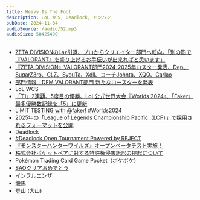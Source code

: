 ```yaml
---
title: Heavy Is The Foot
description: LoL WCS, Deadlock, モンハン
pubDate: 2024-11-04
audioSource: /audio/52.mp3
audioSize: 50425490
---
```


- [ZETA DIVISIONのLaz引退、プロからクリエイター部門へ転向。「別の形で『VALORANT』を盛り上げるお手伝いが出来ればと思います」](https://www.famitsu.com/article/202408/15568)
- [『ZETA DIVISION』VALORANT部門2024-2025年ロスター発表、Dep、SugarZ3ro、CLZ、SyouTa、Xdll、コーチJohnta、XQQ、Carlao](https://www.negitaku.org/news/n-26656)
- [部門情報｜DFM VALORANT部門 新たなロースターを発表](https://team-detonation.net/news/45856)
- LoL WCS
- [「T1」2連覇、5度目の優勝、LoL公式世界大会『Worlds 2024』、「Faker」最多優勝数記録を「5」に更新](https://www.negitaku.org/news/n-26678)
- [LIMIT TESTING with @faker! #Worlds2024](https://twitter.com/lolesports/status/1851383517290147893)
- [2025年の「League of Legends Championship Pacific（LCP）」で採用されるフォーマットを公開](https://prtimes.jp/main/html/rd/p/000000673.000024470.html)
- Deadlock
- [#Deadlock Open Tournament Powered by REJECT](https://twitter.com/RC_REJECT/status/1852546177633272282)
- [『モンスターハンターワイルズ』オープンベータテスト実施！](https://www.monsterhunter.com/wilds/ja-jp/obt/)
- [株式会社ポケットペアに対する特許権侵害訴訟の提起について](https://www.nintendo.co.jp/corporate/release/2024/240919.html)
- Pokémon Trading Card Game Pocket（ポケポケ）
- [SAOクリアおめでとう](https://twitter.com/sao_anime/status/1854402349412106416)
- インフルエンザ
- 競馬
- 登山 (大山)
